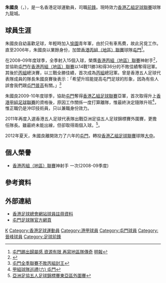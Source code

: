{{noteta|G1=足球}}{{Football player infobox
| playername = 朱國良
| image = Chu Kwok Leung.jpg
| fullname = 朱國良
| englishfullname = Chu, Kwok leung 
| height = 1.82m
| nickname = 諸葛亮
| dateofbirth = {{birth date and age|1979|10|29}}
| cityofbirth = 
| countryofbirth = [[香港|香港]]
| currentclub = 九龍城
| position = [[前鋒_(足球)|前鋒]]
| clubnumber = 
| youthyears = ?–?
| youthclubs = [[愉園體育會|愉園]]
| years = 2006–2012<br/>2012–20??<br>20??–
| clubs = [[屯門體育會足球隊|屯門]]<br/>[[大中足球會|大中]]<br>東區<br>駿其<br>高力北區<br>九龍城
| caps(goals) = ? (?) <br/> ? (?)
| nationalyears = 
| nationalteam = 香港五人足球代表隊
| nationalcaps(goals) =
| pcupdate = 2010年7月7日
| ntupdate = 2010年7月1日
}}

'''朱國良'''（'''{{lang|en|Chu Kwok Leung}}'''，{{bd|1979年|10月29日|}}），是一名香港足球運動員，司職[[前鋒_(足球)|前鋒]]。現時效力[[香港乙組足球聯賽|香港乙組足球聯賽]]球隊九龍城。

==球員生涯==
朱國良自幼喜歡足球，年輕時加入[[愉園體育會|愉園]]青年軍，由於只有車馬費，故此另覓工作。直至2006年，朱國良以業餘身份，加盟[[香港丙組（地區）聯賽|香港丙組（地區）聯賽]]球隊[[屯門體育會足球隊|屯門]]<ref>[http://hk.sports.yahoo.com/article/local/1062371.html 屯門踢出歸屬感 資源有限 再寫地區隊傳奇] {{Wayback|url=http://hk.sports.yahoo.com/article/local/1062371.html |date=20110223113949 }}[[明報|明報]]</ref>。

在2008–09年度球季，全季射入15個入球，榮膺[[香港丙組（地區）聯賽|香港丙組（地區）聯賽]]神射手<ref>{{Cite web |url=http://www.hkfa.com/zh-hk/match_shooter_table.php?lg_id=3&leagueyear=2008-2009 |title=2008/09年度丙組地區聯賽射手榜 |access-date=2010-10-02 |archive-date=2010-09-02 |archive-url=https://web.archive.org/web/20100902090628/http://www.hkfa.com/zh-hk/match_shooter_table.php?lg_id=3&leagueyear=2008-2009 |dead-url=no }}</ref>，並協助[[屯門體育會足球隊|屯門]]在[[香港丙組（地區）聯賽|香港丙組（地區）聯賽]]以14戰11勝3和得36分的不敗佳績奪得冠軍。其後於[[香港丙組足球聯賽|丙組]]總決賽，以三戰全勝佳績，首次成為[[香港丙組足球聯賽|丙組]]總冠軍。曾是香港五人足球代表隊成員的隊長朱國良賽後表示：「希望升班能提高屯門足球的形象，因為有些人誤會我們跟[[屯門普高|屯門普高]]有關。」<ref>[http://www.takungpao.com/news/09/04/20/images_0713-1068385.htm 屯門全季聯賽不敗丙組封王]{{dead link|date=2018年3月 |bot=InternetArchiveBot |fix-attempted=yes }}</ref>

朱國良2009-10年度球季，協助[[屯門體育會足球隊|屯門]]奪得[[香港乙組足球聯賽|香港乙組足球聯賽]]亞軍，首次取得升上[[香港甲組足球聯賽|香港甲組足球聯賽]]的資格後，原因工作關係一度打算離隊，惟最終決定隨隊升班<ref>[http://www.hkfa.com/includes_files/board_details.php?news_id=7866 甲組球隊巡禮(六) 屯門]</ref>，惟正職仍是沖印技術員，只以兼職身份效力。

2011年再度入選香港五人足球代表隊出戰亞洲足協五人足球錦標賽外圍賽，更擔任隊長。雖最終未能出線，但卻取得兩個入球。<ref>[http://www.hkfa.com/includes_files/board_details.php?news_id=9021 亞洲足協五人足球錦標賽東亞區外圍賽]</ref>。

2012年夏天，朱國良離開效力了六年的[[屯門體育會足球隊|屯門]]，轉投[[香港乙組足球聯賽|香港乙組足球聯賽]]球隊[[大中足球會|大中]]。

==個人榮譽==
* [[香港丙組（地區）聯賽|香港丙組（地區）聯賽]]神射手 一次(2008-09季度)

==參考資料==
{{reflist}}

==外部連結==
* [https://www.hkfa.com/ch/club/45/detail?player=3796#gotab 香港足球總會網站球員註冊資料] {{Wayback|url=https://www.hkfa.com/ch/club/45/detail?player=3796#gotab |date=20190109202827 }}
* [https://web.archive.org/web/20100419132258/http://www.mytmdf.com/index.asp 屯門足球隊官方網頁]

{{DEFAULTSORT:Chu Kwok Leung}} 
[[Category:朱姓|K]]
[[Category:香港足球運動員|Category:香港足球運動員]]
[[Category:港甲球員|Category:港甲球員]]
[[Category:屯門球員|Category:屯門球員]]
[[Category:晉峰球員|Category:晉峰球員]]
[[Category:足球前鋒|Category:足球前鋒]]